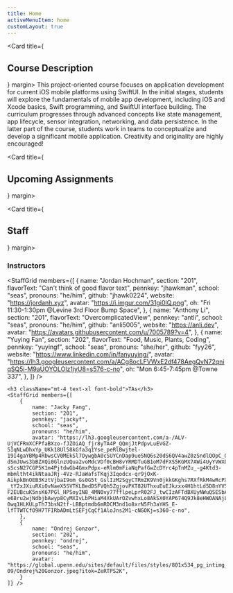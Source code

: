 ```yaml
---
title: Home
activeMenuItem: home
customLayout: true
---
```


<Card title={<h2>Course Description</h2>} margin>
    <Prose>
      This project-oriented course focuses on application development for current iOS mobile
      platforms using SwiftUI. In the initial stages, students will explore the fundamentals of
      mobile app development, including iOS and Xcode basics, Swift programming, and SwiftUI
      interface building. The curriculum progresses through advanced concepts like state management,
      app lifecycle, sensor integration, networking, and data persistence. In the latter part of the
      course, students work in teams to conceptualize and develop a significant mobile application.
      Creativity and originality are highly encouraged!
    </Prose>
</Card>

<Card title={<h2>Upcoming Assignments</h2>} margin>
    <UpcomingAssignments />
</Card>

<Card title={<h2>Staff</h2>} margin>
    <h3 className="font-bold text-xl">Instructors</h3>
    <StaffGrid members={[
        {
            name: "Jordan Hochman",
            section: "201",
            flavorText: "Can't think of good flavor text",
            pennkey: "jhawkman",
            school: "seas",
            pronouns: "he/him",
            github: "jhawk0224",
            website: "https://jordanh.xyz",
            avatar: "https://i.imgur.com/31gi0lQ.png",
            oh: "Fri 11:30-1:30pm @Levine 3rd Floor Bump Space",
        },
        {
            name: "Anthony Li",
            section: "201",
            flavorText: "OvercomplicatedView",
            pennkey: "antli",
            school: "seas",
            pronouns: "he/him",
            github: "anli5005",
            website: "https://anli.dev",
            avatar: "https://avatars.githubusercontent.com/u/7005789?v=4",
        },
        {
            name: "Yuying Fan",
            section: "202",
            flavorText: "Food, Music, Plants, Coding",
            pennkey: "yuyingf",
            school: "seas",
            pronouns: "she/her",
            github: "fyy26",
            website: "https://www.linkedin.com/in/fanyuying/",
            avatar: "https://lh3.googleusercontent.com/a/ACg8ocLFVWxE2df478AegQvN72qniqSQ5i-M9aUOYOLOlz1iyU8=s576-c-no",
            oh: "Mon 6:45-7:45pm @Towne 337",
        },
    ]} />

    <h3 className="mt-4 text-xl font-bold">TAs</h3>
    <StaffGrid members={[
        {
            name: "Jacky Fang",
            section: "201",
            pennkey: "jackyf",
            school: "seas",
            pronouns: "he/him",
            avatar: "https://lh3.googleusercontent.com/a-/ALV-UjVCFRmXCFPfaBXzo-fJZOiAQ_fjr8yTA4P_QQmjJtPdpvLuEVGZ-5IqNLwDhxYp_UKk18Ul58kGfa3q1Yse_peRlBwjtel-19I4gaYBMp4RbwsCV0MEkSl7OywgbA0cSUYCnDap9ueSNQ6s20dS6QV4awZ0zSndlQOpC_QRMwfky4_89llD81-dSmJUws3bBZXQi0GlnzUQua2voMdcVDf0cBH8vYRMDTuGB1oM7dFXS5KGMX7AWi4UyYVWX0Y8KtO8cF5ADlM906jYbtAJZ0zOczG3CuVKznkn3TE9QjYg8y5XSeZhHzLFB07TFT8Kaetgibsl-sScsN27CGP5K1m4PjtdwGb4GmxPdpx-eRlm0mFiaNqPafGwZcDYrc4pTnMZu_-g4Ktd3-mbmltht4ikNtaaJRj-4Vz-RJaWafsTKqj3Iqodcx-qr9jOxK-AikpkBnOEB3KztVjbaI9om_Gs0G5t_GslIzM2SgyCTRmZK9Vn0jkkGKghs7RXfRkM4wRcPXxmnm6f3WukA4QfYFOwqGJB0LF3QsYxRmV9eyfCa0tP5mg4uOdzeRS-_tY2xJXiuRXiOvNaeX5SVTKLBedDSFVQh5ZgjovPXT82UThxuEuEJkzxx4H1htLd5D8nYV51dK7kloMdTrH9P7hYpnLmXhHpcfW881KauRhT-F2EUBcuK5nsK67PGl_HPSoyIN8_4MN0vy77fflpeLprR02FJ_twCIzAFTdBXUyNWuQSESbAYjPN9PFSLYELwygaokYwzOtNDIgQ8BG8TFJTB_sNpaE9jBWn241-e68ru2wjNdbjbAwyp8CyMXIvLbPHiaM4XkUArOZvwhxLo8AkSX0YAP674Q9Jk8eHWOANAjLgIrLnk-0wq1HLKULpTh73bsN2tf-LBBptmdb6mRDCM3nd1o8xrN5Fh3aYHS_E-lfTTWTCfO9H7TFIRbADmLtSEFjCqCf1AloJns2M1-cNGOKj=s360-c-no",
        },
        {
            name: "Ondrej Gonzor",
            section: "202",
            pennkey: "ondrej",
            school: "seas",
            pronouns: "he/him",
            avatar: "https://global.upenn.edu/sites/default/files/styles/801x534_pg_intimg_c_image/public/2021-09/Ondrej%20Gonzor.jpeg?itok=ZeRTPS2K",
        }
    ]} />
</Card>
